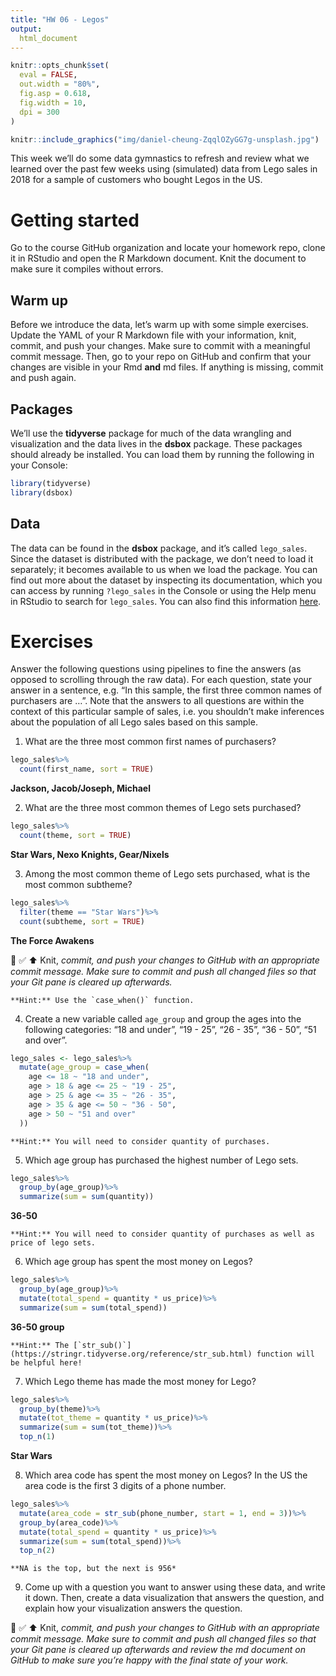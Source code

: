 ```yaml
---
title: "HW 06 - Legos"
output: 
  html_document
---
```


```r
knitr::opts_chunk$set(
  eval = FALSE,
  out.width = "80%",
  fig.asp = 0.618,
  fig.width = 10,
  dpi = 300
)
```

```r
knitr::include_graphics("img/daniel-cheung-ZqqlOZyGG7g-unsplash.jpg")
```

This week we'll do some data gymnastics to refresh and review what we learned over the past few weeks using (simulated) data from Lego sales in 2018 for a sample of customers who bought Legos in the US.

# Getting started

Go to the course GitHub organization and locate your homework repo, clone it in RStudio and open the R Markdown document.
Knit the document to make sure it compiles without errors.

## Warm up

Before we introduce the data, let's warm up with some simple exercises.
Update the YAML of your R Markdown file with your information, knit, commit, and push your changes.
Make sure to commit with a meaningful commit message.
Then, go to your repo on GitHub and confirm that your changes are visible in your Rmd **and** md files.
If anything is missing, commit and push again.

## Packages

We'll use the **tidyverse** package for much of the data wrangling and visualization and the data lives in the **dsbox** package.
These packages should already be installed.
You can load them by running the following in your Console:

```r
library(tidyverse)
library(dsbox)
```

## Data

The data can be found in the **dsbox** package, and it's called `lego_sales`.
Since the dataset is distributed with the package, we don't need to load it separately; it becomes available to us when we load the package.
You can find out more about the dataset by inspecting its documentation, which you can access by running `?lego_sales` in the Console or using the Help menu in RStudio to search for `lego_sales`.
You can also find this information [here](https://rstudio-education.github.io/dsbox/reference/lego_sales.html).

# Exercises

Answer the following questions using pipelines to fine the answers (as opposed to scrolling through the raw data).
For each question, state your answer in a sentence, e.g. "In this sample, the first three common names of purchasers are ...".
Note that the answers to all questions are within the context of this particular sample of sales, i.e. you shouldn't make inferences about the population of all Lego sales based on this sample.

1.  What are the three most common first names of purchasers?

```r
lego_sales%>%
  count(first_name, sort = TRUE)
```

**Jackson, Jacob/Joseph, Michael**

2.  What are the three most common themes of Lego sets purchased?

```r
lego_sales%>%
  count(theme, sort = TRUE)
```

**Star Wars, Nexo Knights, Gear/Nixels**

3.  Among the most common theme of Lego sets purchased, what is the most common subtheme?

```r
lego_sales%>%
  filter(theme == "Star Wars")%>%
  count(subtheme, sort = TRUE)
```

**The Force Awakens**

🧶 ✅ ⬆️ Knit, *commit, and push your changes to GitHub with an appropriate commit message. Make sure to commit and push all changed files so that your Git pane is cleared up afterwards.*

```marginfigure
**Hint:** Use the `case_when()` function.
```

4.  Create a new variable called `age_group` and group the ages into the following categories: "18 and under", "19 - 25", "26 - 35", "36 - 50", "51 and over".

```r
lego_sales <- lego_sales%>%
  mutate(age_group = case_when(
    age <= 18 ~ "18 and under",
    age > 18 & age <= 25 ~ "19 - 25",
    age > 25 & age <= 35 ~ "26 - 35",
    age > 35 & age <= 50 ~ "36 - 50",
    age > 50 ~ "51 and over"
  ))

```


```marginfigure
**Hint:** You will need to consider quantity of purchases.
```

5.  Which age group has purchased the highest number of Lego sets.

```r
lego_sales%>%
  group_by(age_group)%>%
  summarize(sum = sum(quantity))
```

**36-50**

```marginfigure
**Hint:** You will need to consider quantity of purchases as well as price of lego sets.
```

6.  Which age group has spent the most money on Legos?

```r
lego_sales%>%
  group_by(age_group)%>%
  mutate(total_spend = quantity * us_price)%>%
  summarize(sum = sum(total_spend))

```

**36-50 group**

```marginfigure
**Hint:** The [`str_sub()`](https://stringr.tidyverse.org/reference/str_sub.html) function will be helpful here!
```

7.  Which Lego theme has made the most money for Lego?

```r
lego_sales%>%
  group_by(theme)%>%
  mutate(tot_theme = quantity * us_price)%>%
  summarize(sum = sum(tot_theme))%>%
  top_n(1)
```

**Star Wars**

8.  Which area code has spent the most money on Legos?
    In the US the area code is the first 3 digits of a phone number.
    
```r
lego_sales%>%
  mutate(area_code = str_sub(phone_number, start = 1, end = 3))%>%
  group_by(area_code)%>%
  mutate(total_spend = quantity * us_price)%>%
  summarize(sum = sum(total_spend))%>%
  top_n(2)

```
    
    **NA is the top, but the next is 956*

9.  Come up with a question you want to answer using these data, and write it down.
    Then, create a data visualization that answers the question, and explain how your visualization answers the question.

🧶 ✅ ⬆️ Knit, *commit, and push your changes to GitHub with an appropriate commit message. Make sure to commit and push all changed files so that your Git pane is cleared up afterwards and review the md document on GitHub to make sure you're happy with the final state of your work.*
